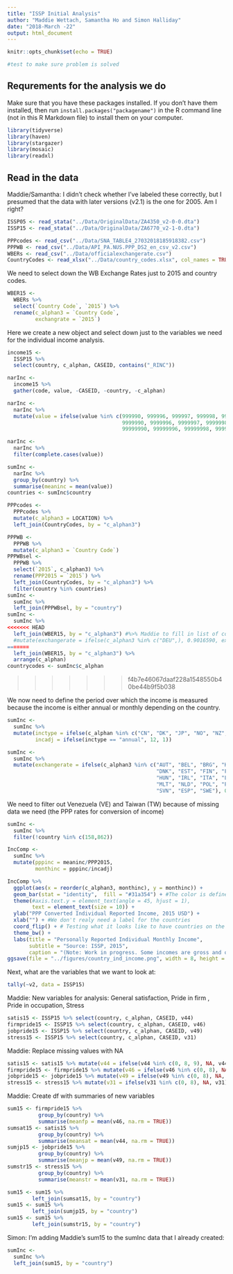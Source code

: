 ```yaml
---
title: "ISSP Initial Analysis"
author: "Maddie Wettach, Samantha Ho and Simon Halliday"
date: "2018-March -22"
output: html_document
---
```



```r
knitr::opts_chunk$set(echo = TRUE)

#test to make sure problem is solved
```


## Requrements for the analysis we do
Make sure that you have these packages installed. If you don't have them installed, then run `install.packages("packagename")` in the R command line (not in this R Markdown file) to install them on your computer. 
```r
library(tidyverse)
library(haven)
library(stargazer)
library(mosaic)
library(readxl)
```

## Read in the data
Maddie/Samantha: I didn't check whether I've labeled these correctly, but I presumed that the data with later versions (v2.1) is the one for 2005. Am I right? 

```r
ISSP05 <- read_stata("../Data/OriginalData/ZA4350_v2-0-0.dta")
ISSP15 <- read_stata("../Data/OriginalData/ZA6770_v2-1-0.dta")
```

```r
PPPcodes <- read_csv("../Data/SNA_TABLE4_27032018185918382.csv")
PPPWB <- read_csv("../Data/API_PA.NUS.PPP_DS2_en_csv_v2.csv")
WBERs <- read_csv("../Data/officialexchangerate.csv")
CountryCodes <- read_xlsx("../Data/country_codes.xlsx", col_names = TRUE)
```

We need to select down the WB Exchange Rates just to 2015 and country codes. 
```r
WBER15 <- 
  WBERs %>% 
  select(`Country Code`, `2015`) %>% 
  rename(c_alphan3 = `Country Code`, 
         exchangrate = `2015`)
```

Here we create a new object and select down just to the variables we need for the individual income analysis. 
```r
income15 <- 
  ISSP15 %>%
  select(country, c_alphan, CASEID, contains("_RINC"))
```

```r
narInc <- 
  income15 %>%
  gather(code, value, -CASEID, -country, -c_alphan) 
```

```r
narInc <- 
  narInc %>% 
  mutate(value = ifelse(value %in% c(999990, 999996, 999997, 999998, 999999, 
                                     9999990, 9999996, 9999997, 9999998, 9999999, 
                                     99999990, 99999996, 99999998, 99999997, 99999999), NA, value))
```

```r
narInc <- 
  narInc %>% 
  filter(complete.cases(value))
```

```r
sumInc <- 
  narInc %>% 
  group_by(country) %>% 
  summarise(meaninc = mean(value))
countries <- sumInc$country
```


```r
PPPcodes <- 
  PPPcodes %>%
  mutate(c_alphan3 = LOCATION) %>%
  left_join(CountryCodes, by = "c_alphan3")
```



```r
PPPWB <- 
  PPPWB %>%
  mutate(c_alphan3 = `Country Code`) 
PPPWBsel <- 
  PPPWB %>%
  select(`2015`, c_alphan3) %>% 
  rename(PPP2015 = `2015`) %>% 
  left_join(CountryCodes, by = "c_alphan3") %>%
  filter(country %in% countries)
sumInc <- 
  sumInc %>%
  left_join(PPPWBsel, by = "country") 
sumInc <- 
  sumInc %>%
<<<<<<< HEAD
  left_join(WBER15, by = "c_alphan3") #%>% Maddie to fill in list of countries
  #mutate(exchangerate = ifelse(c_alphan3 %in% c("DEU",), 0.9016590, exchangerate))
=======
  left_join(WBER15, by = "c_alphan3") %>% 
  arrange(c_alphan)
countrycodes <- sumInc$c_alphan 
```
>>>>>>> f4b7e46067daaf228a1548550b40be44b9f5b038

We now need to define the period over which the income is measured because the income is either annual or monthly depending on the country. 

```r
sumInc <- 
  sumInc %>% 
  mutate(inctype = ifelse(c_alphan %in% c("CN", "DK", "JP", "NO", "NZ", "US"), "annual", "monthly"),
         incadj = ifelse(inctype == "annual", 12, 1))
```



```r
sumInc <-
  sumInc %>%
  mutate(exchangerate = ifelse(c_alphan3 %in% c("AUT", "BEL", "BRG", "HRV", "CYP", "CZE", 
                                                "DNK", "EST", "FIN", "FRA", "DEU", "GRC",
                                                "HUN", "IRL", "ITA", "LVA", "LTU", "LUX",
                                                "MLT", "NLD", "POL", "PRT", "ROU", "SVK",
                                                "SVN", "ESP", "SWE"), 0.9016590, exchangerate))
```

We need to filter out Venezuela (VE) and Taiwan (TW) because of missing data we need (the PPP rates for conversion of income)
```r
sumInc <- 
  sumInc %>% 
  filter(!country %in% c(158,862)) 
```


```r
IncComp <- 
  sumInc %>% 
  mutate(pppinc = meaninc/PPP2015, 
         monthinc = pppinc/incadj)
```


```r
IncComp %>% 
  ggplot(aes(x = reorder(c_alphan3, monthinc), y = monthinc)) + 
  geom_bar(stat = "identity",  fill = "#31a354") + #The color is defined by hexadecimal code here that I grabbed from colorbrewer2.org
  theme(#axis.text.y = element_text(angle = 45, hjust = 1), 
        text = element_text(size = 10)) + 
  ylab("PPP Converted Individual Reported Income, 2015 USD") + 
  xlab("") + #We don't realy need a label for the countries
  coord_flip() + # Testing what it looks like to have countries on the vertical axis
  theme_bw() + 
  labs(title = "Personally Reported Individual Monthly Income",  
       subtitle = "Source: ISSP, 2015", 
       caption = "(Note: Work in progress. Some incomes are gross and others are net of taxes)")
ggsave(file = "../figures/country_ind_income.png", width = 8, height = 6, units = c("in"), dpi = 300)
```


Next, what are the variables that we want to look at: 
```r
tally(~v2, data = ISSP15)
```
Maddie: New variables for analysis: General satisfaction, Pride in firm , Pride in occupation, Stress
```r
satis15 <- ISSP15 %>% select(country, c_alphan, CASEID, v44)
firmpride15 <- ISSP15 %>% select(country, c_alphan, CASEID, v46)
jobpride15 <- ISSP15 %>% select(country, c_alphan, CASEID, v49)
stress15 <- ISSP15 %>% select(country, c_alphan, CASEID, v31)
```

Maddie: Replace missing values with NA
```r
satis15 <- satis15 %>% mutate(v44 = ifelse(v44 %in% c(0, 8, 9), NA, v44))
firmpride15 <- firmpride15 %>% mutate(v46 = ifelse(v46 %in% c(0, 8), NA, v46))
jobpride15 <- jobpride15 %>% mutate(v49 = ifelse(v49 %in% c(0, 8), NA, v49))
stress15 <- stress15 %>% mutate(v31 = ifelse(v31 %in% c(0, 8), NA, v31))
```

Maddie: Create df with summaries of new variables
```r
sum15 <- firmpride15 %>% 
          group_by(country) %>%
          summarise(meanfp = mean(v46, na.rm = TRUE))
sumsat15 <- satis15 %>%
          group_by(country) %>%
          summarise(meansat = mean(v44, na.rm = TRUE))
sumjp15 <- jobpride15 %>%
          group_by(country) %>%
          summarise(meanjp = mean(v49, na.rm = TRUE))
sumstr15 <- stress15 %>%
          group_by(country) %>%
          summarise(meanstr = mean(v31, na.rm = TRUE))

sum15 <- sum15 %>%
        left_join(sumsat15, by = "country")
sum15 <- sum15 %>%
        left_join(sumjp15, by = "country")
sum15 <- sum15 %>%
        left_join(sumstr15, by = "country")
```


Simon: I'm adding Maddie's sum15 to the sumInc data that I already created: 
```r
sumInc <- 
  sumInc %>% 
  left_join(sum15, by = "country")
```


